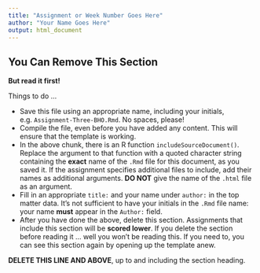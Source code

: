 ```yaml
---
title: "Assignment or Week Number Goes Here"
author: "Your Name Goes Here"
output: html_document
---
```


<!--  Keep this line and the following ones. -----
      Boilerplate Section
```r
library( DCF ) # or the package for your course.
includeSourceDocuments("This file.Rmd")
```
---- Keep this line and the preceeding ones. -->

## You Can Remove This Section

**But read it first!**

Things to do ... 

* Save this file using an appropriate name, including your initials, e.g. `Assignment-Three-BHO.Rmd`. No spaces, please!
* Compile the file, even before you have added any content.  This will ensure that the template is working.
* In the above chunk, there is an R function `includeSourceDocument()`.  Replace the argument to that function with a quoted character string containing the **exact** name of the `.Rmd` file for this document, as you saved it.  If the assignment specifies additional files to include, add their names as additional arguments.  **DO NOT** give the name of the `.html` file as an argument.
* Fill in an appropriate `title:` and your name under `author:` in the top matter data.  It's not sufficient to have your initials in the `.Rmd` file name: your name **must** appear in the `Author:` field.
* After you have done the above, delete this section.  Assignments that include this section will be **scored lower**.  If you delete the section before reading it ... well you won't be reading this.  If you need to, you can see this section again by opening up the template anew.

**DELETE THIS LINE AND ABOVE**, up to and including the section heading.  



